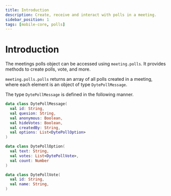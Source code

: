 ```yaml
---
title: Introduction
description: Create, receive and interact with polls in a meeting.
sidebar_position: 1
tags: [mobile-core, polls]
---
```


# Introduction

The meetings polls object can be accessed using `meeting.polls`. It provides
methods to create polls, vote, and more.

`meeting.polls.polls` returns an array of all polls created in a meeting, where
each element is an object of type `DytePollMessage`.

The type `DytePollMessage` is defined in the following manner.

```kotlin
data class DytePollMessage(
  val id: String,
  val quesion: String,
  val anonymous: Boolean,
  val hideVotes: Boolean,
  val createdBy: String,
  val options: List<DytePollOption>
)

data class DytePollOption(
  val text: String,
  val votes: List<DytePollVote>,
  val count: Number
)

data class DytePollVote(
  val id: String,
  val name: String,
)
```
